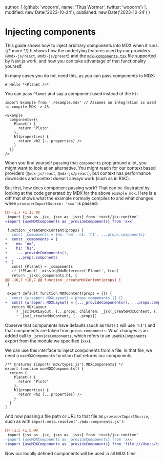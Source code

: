   author: [
    {github: 'wooorm', name: 'Titus Wormer', twitter: 'wooorm'}
  ],
  modified: new Date('2023-10-24'),
  published: new Date('2023-10-24')
}

# Injecting components

This guide shows how to inject arbitrary components into MDX when it
runs. {/* more */}
It shows how the underlying features used by our providers (`@mdx-js/react`,
`@mdx-js/preact`) and the [`mdx-components.tsx`][next-mdx-components] file
supported by Next.js work,
and how you can take advantage of that functionality yourself.

In many cases you do not need this,
as you can pass components to MDX:

```mdx path="example.mdx"
# Hello *<Planet />*
```

You can pass `Planet` and say a component used instead of the `h1`:

```tsx path="example.jsx"
import Example from './example.mdx' // Assumes an integration is used to compile MDX -> JS.

<Example
  components={{
    Planet() {
      return 'Pluto'
    },
    h1(properties) {
      return <h2 {...properties} />
    }
  }}
/>
```

When you find yourself passing that `components` prop around a lot,
you might want to look at an alternative.
You might reach for our context based providers (`@mdx-js/react`,
`@mdx-js/preact`),
but context has performance downsides and context doesn’t always work (such as
in RSC).

But first,
how does component passing work?
That can be illustrated by looking at the code generated by MDX for the above
`example.mdx`.
Here is a diff that shows what the example normally compiles to and what
changes when `providerImportSource: 'xxx'` is passed:

```diff
@@ -1,7 +1,13 @@
 import {jsx as _jsx, jsxs as _jsxs} from 'react/jsx-runtime'
+import {useMDXComponents as _provideComponents} from 'xxx'

 function _createMdxContent(props) {
-  const _components = {em: 'em', h1: 'h1', ...props.components}
+  const _components = {
+    em: 'em',
+    h1: 'h1',
+    ..._provideComponents(),
+    ...props.components
+  }
   const {Planet} = _components
   if (!Planet) _missingMdxReference('Planet', true)
   return _jsxs(_components.h1, {
@@ -10,7 +16,7 @@ function _createMdxContent(props) {
 }

 export default function MDXContent(props = {}) {
-  const {wrapper: MDXLayout} = props.components || {}
+  const {wrapper: MDXLayout} = {..._provideComponents(), ...props.components}
   return MDXLayout
     ? _jsx(MDXLayout, {...props, children: _jsx(_createMdxContent, {...props})})
     : _jsx(_createMdxContent, {...props})
```

Observe that components have defaults (such as that `h1` will use `'h1'`) and
that components are taken from `props.components`.
What changes is an added call to `_provideComponents`,
which refers to an `useMDXComponents` export from the module we specified
(`xxx`).

We can use this interface to inject components from a file.
In that file,
we need a `useMDXComponents` function that returns our components.

```tsx path="mdx-components.js"
/** @returns {import('mdx/types.js').MDXComponents} */
export function useMDXComponents() {
  return {
    Planet() {
      return 'Pluto'
    },
    h1(properties) {
      return <h2 {...properties} />
    }
  }
}
```

And now passing a file path or URL to that file as `providerImportSource`,
such as with `import.meta.resolve('./mdx-components.js')`:

```diff
@@ -1,5 +1,5 @@
 import {jsx as _jsx, jsxs as _jsxs} from 'react/jsx-runtime'
-import {useMDXComponents as _provideComponents} from 'xxx'
+import {useMDXComponents as _provideComponents} from 'file:///Users/tilde/…/mdx-components.js'
```

Now our locally defined components will be used in all MDX files!

[next-mdx-components]: https://nextjs.org/docs/pages/building-your-application/configuring/mdx
